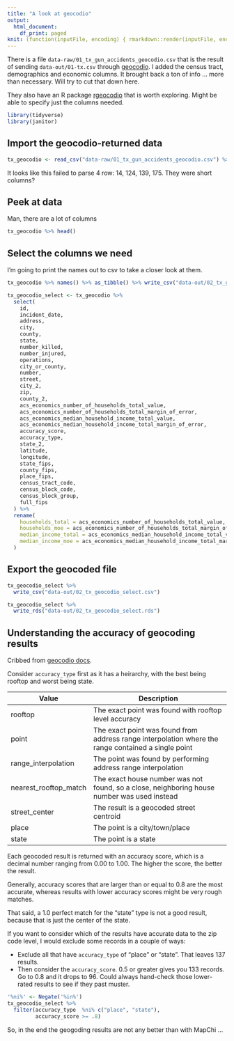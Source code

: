 ```yaml
---
title: "A look at geocodio"
output:
  html_document:
    df_print: paged
knit: (function(inputFile, encoding) { rmarkdown::render(inputFile, encoding = encoding, output_dir = "docs") })
---
```


There is a file `data-raw/01_tx_gun_accidents_geocodio.csv` that is the result of sending `data-out/01-tx.csv` through [geocodio](https://www.geocod.io/). I added the census tract, demographics and economic columns. It brought back a ton of info ... more than necessary. Will try to cut that down here.

They also have an R package [rgeocodio](https://github.com/hrbrmstr/rgeocodio) that is worth exploring. Might be able to specify just the columns needed.


```r
library(tidyverse)
library(janitor)
```

## Import the geocodio-returned data

```r
tx_geocodio <- read_csv("data-raw/01_tx_gun_accidents_geocodio.csv") %>% clean_names()
```

It looks like this failed to parse 4 row: 14, 124, 139, 175. They were short columns?

## Peek at data

Man, there are a lot of columns

```r
tx_geocodio %>% head()
```


## Select the columns we need

I'm going to print the names out to csv to take a closer look at them.

```r
tx_geocodio %>% names() %>% as_tibble() %>% write_csv("data-out/02_tx_geocodio_names.csv")
```

```r
tx_geocodio_select <- tx_geocodio %>% 
  select(
    id,
    incident_date,
    address,
    city,
    county,
    state,
    number_killed,
    number_injured,
    operations,
    city_or_county,
    number,
    street,
    city_2,
    zip,
    county_2,
    acs_economics_number_of_households_total_value,
    acs_economics_number_of_households_total_margin_of_error,
    acs_economics_median_household_income_total_value,
    acs_economics_median_household_income_total_margin_of_error,
    accuracy_score,
    accuracy_type,
    state_2,
    latitude,
    longitude,
    state_fips,
    county_fips,
    place_fips,
    census_tract_code,
    census_block_code,
    census_block_group,
    full_fips
  ) %>% 
  rename(
    households_total = acs_economics_number_of_households_total_value,
    households_moe = acs_economics_number_of_households_total_margin_of_error,
    median_income_total = acs_economics_median_household_income_total_value,
    median_income_moe = acs_economics_median_household_income_total_margin_of_error
  )
```


## Export the geocoded file

```r
tx_geocodio_select %>% 
  write_csv("data-out/02_tx_geocodio_select.csv")

tx_geocodio_select %>% 
  write_rds("data-out/02_tx_geocodio_select.rds")
```


## Understanding the accuracy of geocoding results

Cribbed from [geocodio docs](https://www.geocod.io/docs/#accuracy-score).

Consider `accuracy_type` first as it has a heirarchy, with the best being rooftop and worst being state. 


| Value                 | Description                                                                                         |
|-----------------------|-----------------------------------------------------------------------------------------------------|
| rooftop               | The exact point was found with rooftop level accuracy                                               |
| point                 | The exact point was found from address range interpolation where the range contained a single point |
| range_interpolation   | The point was found by performing address range interpolation                                       |
| nearest_rooftop_match | The exact house number was not found, so a close, neighboring house number was used instead         |
| street_center         | The result is a geocoded street centroid                                                            |
| place                 | The point is a city/town/place                                                                      |
| state                 | The point is a state                                                                                |

Each geocoded result is returned with an accuracy score, which is a decimal number ranging from 0.00 to 1.00. The higher the score, the better the result.

Generally, accuracy scores that are larger than or equal to 0.8 are the most accurate, whereas results with lower accuracy scores might be very rough matches.

That said, a 1.0 perfect match for the "state" type is not a good result, because that is just the center of the state.

If you want to consider which of the results have accurate data to the zip code level, I would exclude some records in a couple of ways:

- Exclude all that have `accuracy_type` of "place" or "state". That leaves 137 results.
- Then consider the `accuracy_score`. 0.5 or greater gives you 133 records. Go to 0.8 and it drops to 96. Could always hand-check those lower-rated results to see if they past muster.

```r
'%ni%' <- Negate('%in%')
tx_geocodio_select %>% 
  filter(accuracy_type  %ni% c("place", "state"),
         accuracy_score >= .8)
```

So, in the end the geogoding results are not any better than with MapChi ... 
